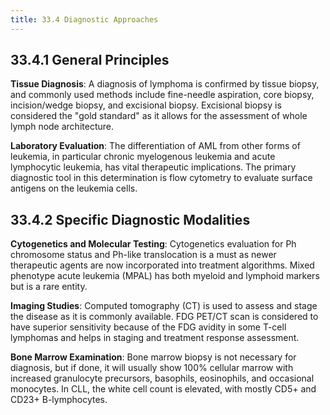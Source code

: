 ```yaml
---
title: 33.4 Diagnostic Approaches
---
```




## 33.4.1 General Principles

**Tissue Diagnosis**:
A diagnosis of lymphoma is confirmed by tissue biopsy, and commonly used methods include fine-needle aspiration, core biopsy, incision/wedge biopsy, and excisional biopsy. Excisional biopsy is considered the "gold standard" as it allows for the assessment of whole lymph node architecture.

**Laboratory Evaluation**:
The differentiation of AML from other forms of leukemia, in particular chronic myelogenous leukemia and acute lymphocytic leukemia, has vital therapeutic implications. The primary diagnostic tool in this determination is flow cytometry to evaluate surface antigens on the leukemia cells.

## 33.4.2 Specific Diagnostic Modalities

**Cytogenetics and Molecular Testing**:
Cytogenetics evaluation for Ph chromosome status and Ph-like translocation is a must as newer therapeutic agents are now incorporated into treatment algorithms. Mixed phenotype acute leukemia (MPAL) has both myeloid and lymphoid markers but is a rare entity.

**Imaging Studies**:
Computed tomography (CT) is used to assess and stage the disease as it is commonly available. FDG PET/CT scan is considered to have superior sensitivity because of the FDG avidity in some T-cell lymphomas and helps in staging and treatment response assessment.

**Bone Marrow Examination**:
Bone marrow biopsy is not necessary for diagnosis, but if done, it will usually show 100% cellular marrow with increased granulocyte precursors, basophils, eosinophils, and occasional monocytes. In CLL, the white cell count is elevated, with mostly CD5+ and CD23+ B-lymphocytes.
